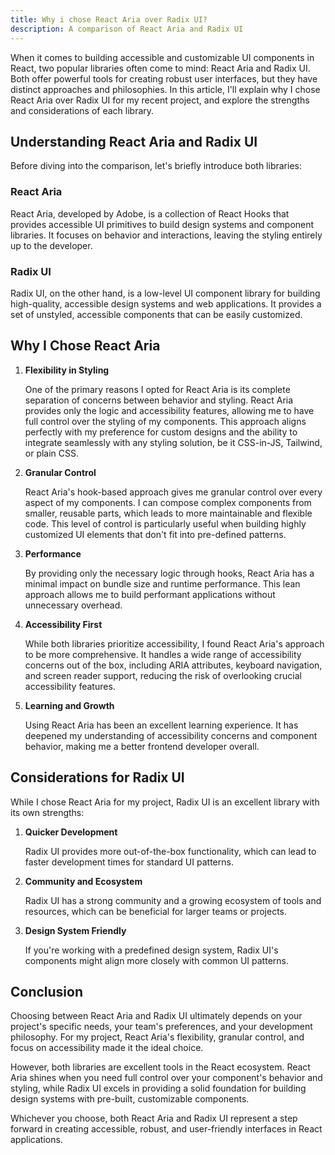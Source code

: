 ---
title: Why i chose React Aria over Radix UI?
description: A comparison of React Aria and Radix UI
---

When it comes to building accessible and customizable UI components in React, two popular libraries often come to mind: React Aria and Radix UI. Both offer powerful tools for creating robust user interfaces, but they have distinct approaches and philosophies. In this article, I'll explain why I chose React Aria over Radix UI for my recent project, and explore the strengths and considerations of each library.

## Understanding React Aria and Radix UI

Before diving into the comparison, let's briefly introduce both libraries:

### React Aria

React Aria, developed by Adobe, is a collection of React Hooks that provides accessible UI primitives to build design systems and component libraries. It focuses on behavior and interactions, leaving the styling entirely up to the developer.

### Radix UI

Radix UI, on the other hand, is a low-level UI component library for building high-quality, accessible design systems and web applications. It provides a set of unstyled, accessible components that can be easily customized.

## Why I Chose React Aria

1. **Flexibility in Styling**

   One of the primary reasons I opted for React Aria is its complete separation of concerns between behavior and styling. React Aria provides only the logic and accessibility features, allowing me to have full control over the styling of my components. This approach aligns perfectly with my preference for custom designs and the ability to integrate seamlessly with any styling solution, be it CSS-in-JS, Tailwind, or plain CSS.

2. **Granular Control**

   React Aria's hook-based approach gives me granular control over every aspect of my components. I can compose complex components from smaller, reusable parts, which leads to more maintainable and flexible code. This level of control is particularly useful when building highly customized UI elements that don't fit into pre-defined patterns.

3. **Performance**

   By providing only the necessary logic through hooks, React Aria has a minimal impact on bundle size and runtime performance. This lean approach allows me to build performant applications without unnecessary overhead.

4. **Accessibility First**

   While both libraries prioritize accessibility, I found React Aria's approach to be more comprehensive. It handles a wide range of accessibility concerns out of the box, including ARIA attributes, keyboard navigation, and screen reader support, reducing the risk of overlooking crucial accessibility features.

5. **Learning and Growth**

   Using React Aria has been an excellent learning experience. It has deepened my understanding of accessibility concerns and component behavior, making me a better frontend developer overall.

## Considerations for Radix UI

While I chose React Aria for my project, Radix UI is an excellent library with its own strengths:

1. **Quicker Development**

   Radix UI provides more out-of-the-box functionality, which can lead to faster development times for standard UI patterns.

2. **Community and Ecosystem**

   Radix UI has a strong community and a growing ecosystem of tools and resources, which can be beneficial for larger teams or projects.

3. **Design System Friendly**

   If you're working with a predefined design system, Radix UI's components might align more closely with common UI patterns.

## Conclusion

Choosing between React Aria and Radix UI ultimately depends on your project's specific needs, your team's preferences, and your development philosophy. For my project, React Aria's flexibility, granular control, and focus on accessibility made it the ideal choice.

However, both libraries are excellent tools in the React ecosystem. React Aria shines when you need full control over your component's behavior and styling, while Radix UI excels in providing a solid foundation for building design systems with pre-built, customizable components.

Whichever you choose, both React Aria and Radix UI represent a step forward in creating accessible, robust, and user-friendly interfaces in React applications.
